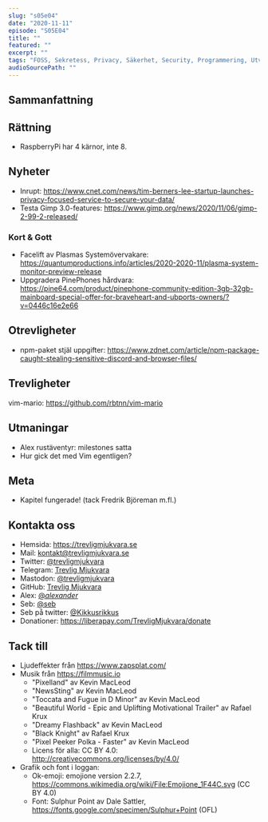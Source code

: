 ```yaml
---
slug: "s05e04"
date: "2020-11-11"
episode: "S05E04"
title: ""
featured: ""
excerpt: "" 
tags: "FOSS, Sekretess, Privacy, Säkerhet, Security, Programmering, Utveckling, Mjukvara, PinePhone, Technology, Linux, Open Source, Mastodon, Firefox" 
audioSourcePath: ""
---
```

## Sammanfattning

## Rättning
- RaspberryPi har 4 kärnor, inte 8.

## Nyheter
- Inrupt: https://www.cnet.com/news/tim-berners-lee-startup-launches-privacy-focused-service-to-secure-your-data/
- Testa Gimp 3.0-features: https://www.gimp.org/news/2020/11/06/gimp-2-99-2-released/

### Kort & Gott 
- Facelift av Plasmas Systemövervakare: https://quantumproductions.info/articles/2020-2020-11/plasma-system-monitor-preview-release
- Uppgradera PinePhones hårdvara: https://pine64.com/product/pinephone-community-edition-3gb-32gb-mainboard-special-offer-for-braveheart-and-ubports-owners/?v=0446c16e2e66

## Otrevligheter
- npm-paket stjäl uppgifter: https://www.zdnet.com/article/npm-package-caught-stealing-sensitive-discord-and-browser-files/

## Trevligheter
vim-mario: https://github.com/rbtnn/vim-mario

## Utmaningar
- Alex rustäventyr: milestones satta 
- Hur gick det med Vim egentligen? 

## Meta
- Kapitel fungerade! (tack Fredrik Björeman m.fl.)

## Kontakta oss
- Hemsida: https://trevligmjukvara.se
- Mail: kontakt@trevligmjukvara.se
- Twitter: [@trevligmjukvara](https://twitter.com/trevligmjukvara)
- Telegram: [Trevlig Mjukvara](https://t.me/trevligmjukvara)
- Mastodon: [@trevligmjukvara](https://mastodon.linuxkompis.se/@trevligmjukvara)
- GitHub: [Trevlig Mjukvara](https://github.com/trevligmjukvara)
- Alex: [@_alexander_](https://mastodon.online/@_alexander_)
- Seb: [@seb](https://social.gelotte.dev/@seb)
- Seb på twitter: [@Kikkusrikkus](https://twitter.com/Kikkusrikkus)
- Donationer: https://liberapay.com/TrevligMjukvara/donate

## Tack till
- Ljudeffekter från https://www.zapsplat.com/
- Musik från https://filmmusic.io
  - "Pixelland" av Kevin MacLeod
  - "NewsSting" av Kevin MacLeod
  - "Toccata and Fugue in D Minor" av Kevin MacLeod
  - "Beautiful World - Epic and Uplifting Motivational Trailer" av Rafael Krux
  - "Dreamy Flashback" av Kevin MacLeod
  - "Black Knight" av Rafael Krux
  - "Pixel Peeker Polka - Faster" av Kevin MacLeod
  - Licens för alla: CC BY 4.0: http://creativecommons.org/licenses/by/4.0/
- Grafik och font i loggan:
  - Ok-emoji: emojione version 2.2.7, https://commons.wikimedia.org/wiki/File:Emojione_1F44C.svg (CC BY 4.0)
  - Font: Sulphur Point av Dale Sattler, https://fonts.google.com/specimen/Sulphur+Point (OFL)
